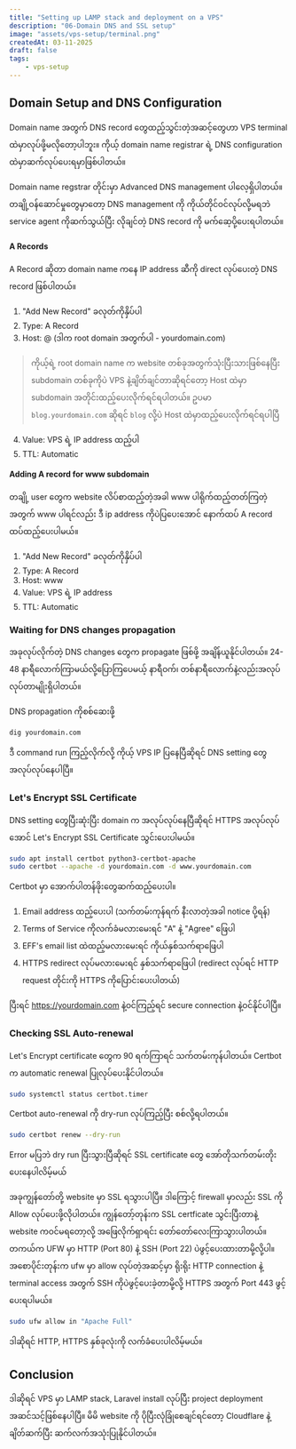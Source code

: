 ```yaml
---
title: "Setting up LAMP stack and deployment on a VPS"
description: "06-Domain DNS and SSL setup"
image: "assets/vps-setup/terminal.png"
createdAt: 03-11-2025
draft: false
tags:
    - vps-setup
---
```


## Domain Setup and DNS Configuration
Domain name အတွက် DNS record တွေထည့်သွင်းတဲ့အဆင့်တွေဟာ VPS terminal ထဲမှာလုပ်ဖို့မလိုတော့ပါဘူး။ ကိုယ့် domain name registrar ရဲ့ DNS configuration ထဲမှာဆက်လုပ်ပေးရမှာဖြစ်ပါတယ်။

Domain name regstrar တိုင်းမှာ Advanced DNS management ပါလေ့ရှိပါတယ်။ တချို့ဝန်ဆောင်မှုတွေမှာတော့ DNS management ကို ကိုယ်တိုင်ဝင်လုပ်လို့မရဘဲ service agent ကိုဆက်သွယ်ပြီး လိုချင်တဲ့ DNS record ကို မက်ဆေ့ပို့ပေးရပါတယ်။

#### A Records
A Record ဆိုတာ domain name ကနေ IP address ဆီကို direct လုပ်ပေးတဲ့ DNS record ဖြစ်ပါတယ်။

1. "Add New Record" ခလုတ်ကိုနှိပ်ပါ
2. Type: A Record
3. Host: @ (ဒါက root domain အတွက်ပါ - yourdomain.com)

> ကိုယ့်ရဲ့ root domain name က website တစ်ခုအတွက်သုံးပြီးသားဖြစ်နေပြီး subdomain တစ်ခုကိုပဲ VPS နဲ့ချိတ်ချင်တာဆိုရင်တော့ Host ထဲမှာ subdomain အတိုင်းထည့်ပေးလိုက်ရင်ရပါတယ်။ ဥပမာ `blog.yourdomain.com` ဆိုရင် `blog` လို့ပဲ Host ထဲမှာထည့်ပေးလိုက်ရင်ရပါပြီ

4. Value: VPS ရဲ့ IP address ထည့်ပါ
5. TTL: Automatic



#### Adding A record for www subdomain
တချို့ user တွေက website လိပ်စာထည့်တဲ့အခါ www ပါရိုက်ထည့်တတ်ကြတဲ့အတွက် www ပါရင်လည်း ဒီ ip address ကိုပဲပြပေးအောင် နောက်ထပ် A record ထပ်ထည့်ပေးပါမယ်။

1. "Add New Record" ခလုတ်ကိုနှိပ်ပါ
2. Type: A Record
3. Host: www
4. Value: VPS ရဲ့ IP address 
5. TTL: Automatic

### Waiting for DNS changes propagation
အခုလုပ်လိုက်တဲ့ DNS changes တွေက propagate ဖြစ်ဖို့ အချိန်ယူနိုင်ပါတယ်။ 24-48 နာရီလောက်ကြာမယ်လို့ပြောကြပေမယ့် နာရီဝက်၊ တစ်နာရီလောက်နဲ့လည်းအလုပ်လုပ်တာမျိုးရှိပါတယ်။

DNS propagation ကိုစစ်ဆေးဖို့

```bash
dig yourdomain.com
```

ဒီ command run ကြည့်လိုက်လို့ ကိုယ့် VPS IP ပြနေပြီဆိုရင် DNS setting တွေအလုပ်လုပ်နေပါပြီ။

### Let's Encrypt SSL Certificate
DNS setting တွေပြီးဆုံးပြီး domain က အလုပ်လုပ်နေပြီဆိုရင် HTTPS အလုပ်လုပ်အောင် Let's Encrypt SSL Certificate သွင်းပေးပါမယ်။

```bash
sudo apt install certbot python3-certbot-apache
sudo certbot --apache -d yourdomain.com -d www.yourdomain.com
```

Certbot မှာ အောက်ပါတန်ဖိုးတွေဆက်ထည့်ပေးပါ။

1. Email address ထည့်ပေးပါ (သက်တမ်းကုန်ရက် နီးလာတဲ့အခါ notice ပို့ရန်)
2. Terms of Service ကိုလက်ခံမလားမေးရင် "A" နဲ့ "Agree" ဖြေပါ
3. EFF's email list ထဲထည့်မလားမေးရင် ကိုယ်နှစ်သက်ရာဖြေပါ
4. HTTPS redirect လုပ်မလားမေးရင် နှစ်သက်ရာဖြေပါ (redirect လုပ်ရင် HTTP request တိုင်းကို HTTPS ကိုပြောင်းပေးပါတယ်)

ပြီးရင် https://yourdomain.com နဲ့ဝင်ကြည့်ရင် secure connection နဲ့ဝင်နိုင်ပါပြီ။

### Checking SSL Auto-renewal
Let's Encrypt certificate တွေက 90 ရက်ကြာရင် သက်တမ်းကုန်ပါတယ်။ Certbot က automatic renewal ပြုလုပ်ပေးနိုင်ပါတယ်။

```bash
sudo systemctl status certbot.timer
```

Certbot auto-renewal ကို dry-run လုပ်ကြည့်ပြီး စစ်လို့ရပါတယ်။

```bash
sudo certbot renew --dry-run
```

Error မပြဘဲ dry run ပြီးသွားပြီဆိုရင် SSL certificate တွေ အော်တိုသက်တမ်းတိုးပေးနေပါလိမ့်မယ်

အခုကျွန်တော်တို့ website မှာ SSL ရသွားပါပြီ။ ဒါကြောင့် firewall မှာလည်း SSL ကို Allow လုပ်ပေးဖို့လိုပါတယ်။ ကျွန်တော့်တုန်းက SSL certficate သွင်းပြီးတာနဲ့ website ကဝင်မရတော့လို့ အဖြေလိုက်ရှာရင်း တော်တော်လေးကြာသွားပါတယ်။ တကယ်က UFW မှာ HTTP (Port 80) နဲ့ SSH (Port 22) ပဲဖွင့်ပေးထားတာမို့လို့ပါ။
အစောပိုင်းတုန်းက ufw မှာ allow လုပ်တဲ့အဆင့်မှာ ရိုးရိုး HTTP connection နဲ့ terminal access အတွက် SSH ကိုပဲဖွင့်ပေးခဲ့တာမို့လို့ HTTPS အတွက် Port 443 ဖွင့်ပေးရပါမယ်။

```bash
sudo ufw allow in "Apache Full"
```
ဒါဆိုရင် HTTP, HTTPS နှစ်ခုလုံးကို လက်ခံပေးပါလိမ့်မယ်။

## Conclusion
ဒါဆိုရင် VPS မှာ LAMP stack, Laravel install လုပ်ပြီး project deployment အဆင်သင့်ဖြစ်နေပါပြီ။ မိမိ website ကို ပိုပြီးလုံခြုံစေချင်ရင်တော့ Cloudflare နဲ့ချိတ်ဆက်ပြီး ဆက်လက်အသုံးပြုနိုင်ပါတယ်။
